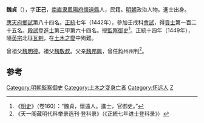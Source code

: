'''魏貞'''（{{bd|1416年||1449年}}），字'''正己'''，[[南直隶|南直隶]][[鳳陽府|鳳陽府]][[懷遠縣|懷遠縣]]人，民籍。[[明朝|明朝]]政治人物。進士出身。

[[应天府_(明朝)|應天府]][[鄉試|鄉試]]第八十四名。[[正统_(年号)|正統]]七年（1442年），參加壬戌科[[會試|會試]]，得[[貢士|貢士]]第一百二十五名。[[殿試|殿試]]登[[進士|進士]]第三甲第六十四名。授[[監察御史|監察御史]]<ref>《[[明史|明史]]》（卷160）：“魏貞，懷遠人。進士，官御史。”</ref>。正統十四年（1449年），隨[[明英宗|英宗]]北征[[瓦剌|瓦剌]]，在[[土木之變|土木之變]]中殉難。

曾祖父[[魏明德|魏明德]]。祖父[[魏敬叔|魏敬叔]]。父亲[[魏邦興|魏邦興]]，曾任鈞州州判<ref>《天一阁藏明代科举录选刊·登科录》（《正統七年进士登科录》）</ref>。

==参考==
{{reflist}}
{{明朝人物小作品}}
{{正統七年壬戌科殿試金榜}}

{{DEFAULTSORT:Wei魏}}
[[Category:明朝監察御史|Category:明朝監察御史]]
[[Category:土木之变身亡者|Category:土木之变身亡者]]
[[Category:怀远人|Category:怀远人]]
[[Category:魏姓|Z]]